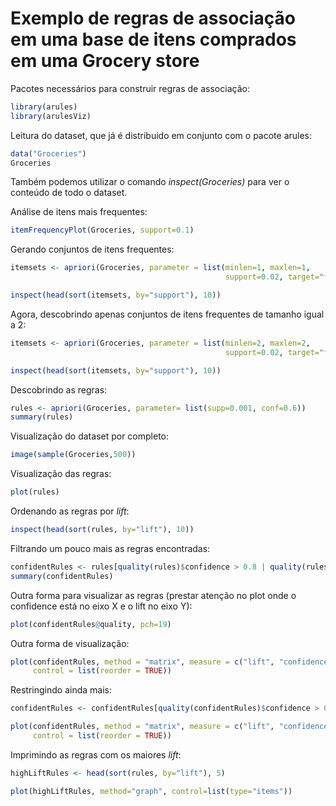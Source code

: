 Exemplo de regras de associação em uma base de itens comprados em uma Grocery store
===================================================================================

Pacotes necessários para construir regras de associação:

```r
library(arules)
library(arulesViz)
```

Leitura do dataset, que já é distribuido em conjunto com o pacote arules:

````r
data("Groceries")
Groceries
````

Também podemos utilizar o comando *inspect(Groceries)* para ver o conteúdo de todo o dataset. 

Análise de itens mais frequentes:

```r
itemFrequencyPlot(Groceries, support=0.1)
```

Gerando conjuntos de itens frequentes:

```r
itemsets <- apriori(Groceries, parameter = list(minlen=1, maxlen=1,
                                                support=0.02, target="frequent itemsets"))

inspect(head(sort(itemsets, by="support"), 10))
```

Agora, descobrindo apenas conjuntos de itens frequentes de tamanho igual a 2:

```r
itemsets <- apriori(Groceries, parameter = list(minlen=2, maxlen=2,
                                                support=0.02, target="frequent itemsets"))

inspect(head(sort(itemsets, by="support"), 10))
```

Descobrindo as regras:

````r
rules <- apriori(Groceries, parameter= list(supp=0.001, conf=0.6))
summary(rules)
````

Visualização do dataset por completo:

```r
image(sample(Groceries,500))
```

Visualização das regras:

```r
plot(rules)
```

Ordenando as regras por *lift*:

```r
inspect(head(sort(rules, by="lift"), 10))
```

Filtrando um pouco mais as regras encontradas:

```r
confidentRules <- rules[quality(rules)$confidence > 0.8 | quality(rules)$lift > 10]
summary(confidentRules)
```

Outra forma para visualizar as regras (prestar atenção no plot onde o confidence está no
eixo X e o lift no eixo Y):

```r
plot(confidentRules@quality, pch=19)
```

Outra forma de visualização:

```r
plot(confidentRules, method = "matrix", measure = c("lift", "confidence"),
     control = list(reorder = TRUE))
```

Restringindo ainda mais:

```r
confidentRules <- confidentRules[quality(confidentRules)$confidence > 0.9]
```

```r
plot(confidentRules, method = "matrix", measure = c("lift", "confidence"),
     control = list(reorder = TRUE))
```

Imprimindo as regras com os maiores *lift*:

```r
highLiftRules <- head(sort(rules, by="lift"), 5)
```


```r
plot(highLiftRules, method="graph", control=list(type="items"))
```
